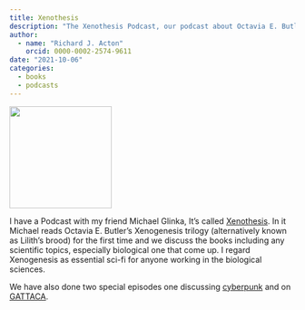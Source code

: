 ```yaml
---
title: Xenothesis
description: "The Xenothesis Podcast, our podcast about Octavia E. Butler's Xenogenesis trilogy"
author: 
  - name: "Richard J. Acton"
    orcid: 0000-0002-2574-9611
date: "2021-10-06"
categories:
  - books
  - podcasts
---
```


![](xenothesis-logo.png){width=180px}

I have a Podcast with my friend Michael Glinka, It's called [Xenothesis](https://www.xenothesis.com).
In it Michael reads Octavia E. Butler's Xenogenesis trilogy (alternatively known as Lilith's brood) for the first time and we discuss the books including any scientific topics, especially biological one that come up.
I regard Xenogenesis as essential sci-fi for anyone working in the biological sciences.

We have also done two special episodes one discussing [cyberpunk](https://www.xenothesis.com/20_cyberpunk_special/) and on [GATTACA](https://www.xenothesis.com/25_gattaca_special/).

